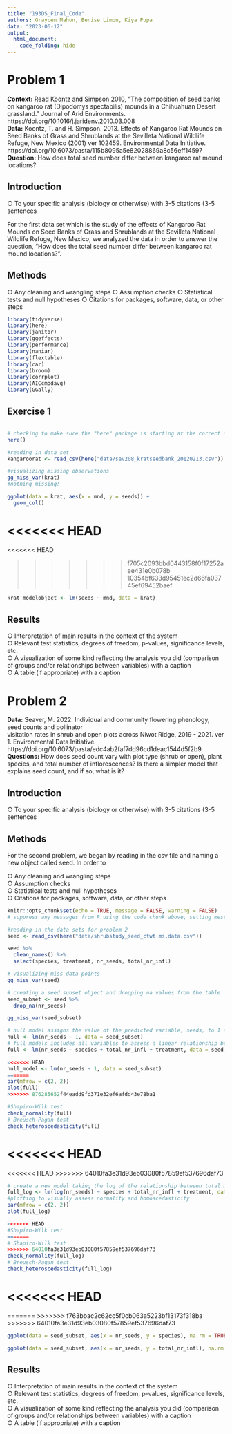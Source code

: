 ```yaml
---
title: "193DS_Final_Code"
authors: Graycen Mahon, Benise Limon, Kiya Pupa
data: "2023-06-12"
output:
  html_document:
    code_folding: hide
---
```


# Problem 1

**Context:** Read Koontz and Simpson 2010, "The composition of seed banks on kangaroo rat (Dipodomys spectabilis) mounds in a Chihuahuan Desert grassland." Journal of Arid Environments. https://doi.org/10.1016/j.jaridenv.2010.03.008\
**Data:** Koontz, T. and H. Simpson. 2013. Effects of Kangaroo Rat Mounds on Seed Banks of Grass and Shrublands at the Sevilleta National Wildlife Refuge, New Mexico (2001) ver 102459. Environmental Data Initiative.\
https://doi.org/10.6073/pasta/115b8095a5e82028869a8c56eff14597\
**Question:** How does total seed number differ between kangaroo rat mound locations?

## Introduction

○ To your specific analysis (biology or otherwise) with 3-5 citations (3-5\
sentences

For the first data set which is the study of the effects of Kangaroo Rat Mounds on Seed Banks of Grass and Shrublands at the Sevilleta National Wildlife Refuge, New Mexico, we analyzed the data in order to answer the question, "How does the total seed number differ between kangaroo rat mound locations?".

## Methods
○ Any cleaning and wrangling steps
○ Assumption checks
○ Statistical tests and null hypotheses
○ Citations for packages, software, data, or other steps

```r
library(tidyverse)
library(here)
library(janitor)
library(ggeffects)
library(performance)
library(naniar) 
library(flextable)
library(car)
library(broom)
library(corrplot)
library(AICcmodavg)
library(GGally)
```

## Exercise 1

```r

```

```r
# checking to make sure the "here" package is starting at the correct directory
here()

#reading in data set
kangaroorat <- read_csv(here("data/sev208_kratseedbank_20120213.csv"))
```

```r
#visualizing missing observations
gg_miss_var(krat)
#nothing missing!
```

```r
ggplot(data = krat, aes(x = mnd, y = seeds)) +
  geom_col()
```
<<<<<<< HEAD
=======
<<<<<<< HEAD

>>>>>>> f705c2093bbd0443158f0f17252aee431e0b078b
>>>>>>> 10354bf633d95451ec2d66fa03745ef69452baef

```r
krat_modelobject <- lm(seeds ~ mnd, data = krat)
```



## Results

○ Interpretation of main results in the context of the system\
○ Relevant test statistics, degrees of freedom, p-values, significance levels, etc.\
○ A visualization of some kind reflecting the analysis you did (comparison of groups and/or relationships between variables) with a caption\
○ A table (if appropriate) with a caption

# Problem 2

**Data:** Seaver, M. 2022. Individual and community flowering phenology, seed counts and pollinator\
visitation rates in shrub and open plots across Niwot Ridge, 2019 - 2021. ver 1. Environmental Data Initiative. https://doi.org/10.6073/pasta/edc4ab2faf7dd96cd1deac1544d5f2b9\
**Questions:** How does seed count vary with plot type (shrub or open), plant species, and total number of inflorescences? Is there a simpler model that explains seed count, and if so, what is it?

## Introduction

○ To your specific analysis (biology or otherwise) with 3-5 citations (3-5\
sentences

## Methods

  For the second problem, we began by reading in the csv file and naming a new object called seed. In order to 

○ Any cleaning and wrangling steps\
○ Assumption checks\
○ Statistical tests and null hypotheses\
○ Citations for packages, software, data, or other steps

```r
knitr::opts_chunk$set(echo = TRUE, message = FALSE, warning = FALSE)
# suppress any messages from R using the code chunk above, setting messages and warnings to false}
```

```r
#reading in the data sets for problem 2
seed <- read_csv(here("data/shrubstudy_seed_ctwt.ms.data.csv"))
```

```r
seed %>% 
  clean_names() %>% 
  select(species, treatment, nr_seeds, total_nr_infl)
```

```r
# visualizing miss data points
gg_miss_var(seed)
```

```r
# creating a seed subset object and dropping na values from the table
seed_subset <- seed %>% 
  drop_na(nr_seeds)

gg_miss_var(seed_subset)
```

```r
# null model assigns the value of the predicted variable, seeds, to 1 so it is being modeled as a function of a constant term
null <- lm(nr_seeds ~ 1, data = seed_subset)
# full models includes all variables to assess a linear relationship between each predictor variable and seeds
full <- lm(nr_seeds ~ species + total_nr_infl + treatment, data = seed_subset)
```

```r
<<<<<<< HEAD
null_model <- lm(nr_seeds ~ 1, data = seed_subset)
=======
par(mfrow = c(2, 2))
plot(full)
>>>>>>> 876285652f44eadd9fd371e32ef6afdd43e78ba1
```

```r
#Shapiro-Wilk test 
check_normality(full)
# Breusch-Pagan test
check_heteroscedasticity(full)
```

<<<<<<< HEAD
=======
<<<<<<< HEAD
>>>>>>> 64010fa3e31d93eb03080f57859ef537696daf73

```r
# create a new model taking the log of the relationship between total mass and species type
full_log <- lm(log(nr_seeds) ~ species + total_nr_infl + treatment, data = seed_subset)
#plotting to visually assess normality and homoscedasticity
par(mfrow = c(2, 2))
plot(full_log)
```


```r
<<<<<<< HEAD
#Shapiro-Wilk test 
=======
# Shapiro-Wilk test 
>>>>>>> 64010fa3e31d93eb03080f57859ef537696daf73
check_normality(full_log)
# Breusch-Pagan test
check_heteroscedasticity(full_log)
```


<<<<<<< HEAD
=======
=======
>>>>>>> f763bbac2c62cc5f0cb063a5223bf13173f318ba
>>>>>>> 64010fa3e31d93eb03080f57859ef537696daf73
```r
ggplot(data = seed_subset, aes(x = nr_seeds, y = species), na.rm = TRUE) + geom_col()
```

```r
ggplot(data = seed_subset, aes(x = nr_seeds, y = total_nr_infl), na.rm = TRUE) + geom_col()
```

## Results

○ Interpretation of main results in the context of the system\
○ Relevant test statistics, degrees of freedom, p-values, significance levels, etc.\
○ A visualization of some kind reflecting the analysis you did (comparison of groups and/or relationships between variables) with a caption\
○ A table (if appropriate) with a caption
